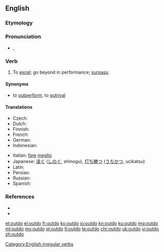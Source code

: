 ==English==

===Etymology===
{{prefix|out|do}}

===Pronunciation===
* {{a|US}} {{IPA|/aʊtˈdu/}}, {{X-SAMPA|/aUt"du/}}

===Verb===
{{en-verb|outdoes|outdoing|outdid|outdone}}

# {{context|transitive|lang=en}} To [[excel]]; go beyond in performance; [[surpass]].

====Synonyms====
* {{sense|to surpass}} to [[outperform]], to [[outrival]]

====Translations====
{{trans-top|to go beyond}}
* Czech: {{t-|cs|překonat}}
* Dutch: {{t+|nl|overtreffen}}
* Finnish: {{t-|fi|päihittää}}
* French: {{t+|fr|surpasser}}
* German: {{t-|de|übertreffen}}
* Indonesian: {{t+|id|lampau|alt=melampaui}}
{{trans-mid}}
* Italian: [[fare]] [[meglio]]
* Japanese: [[凌ぐ]] ([[しのぐ]], shinogu), [[打ち勝つ]] ([[うちかつ]], ucikatsu)
* Latin: {{t-|la|supero|alt=superō}}
* Persian: {{t-|fa|بهتر انجام دادن از کسی دیگر}}
* Russian: {{t+|ru|превзойти}}
* Spanish: {{t+|es|exceder}} {{t-|es|sobrepasar}}
{{trans-bottom}}

===References===
* {{R:Century 1911}}
* {{R:Webster 1913}}

[[Category:English irregular verbs]]

[[et:outdo]]
[[el:outdo]]
[[fr:outdo]]
[[ko:outdo]]
[[io:outdo]]
[[kn:outdo]]
[[ku:outdo]]
[[mg:outdo]]
[[ml:outdo]]
[[my:outdo]]
[[pl:outdo]]
[[fi:outdo]]
[[te:outdo]]
[[chr:outdo]]
[[uk:outdo]]
[[vi:outdo]]
[[zh:outdo]]